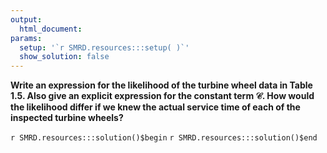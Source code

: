```yaml
---
output:
  html_document:
params:
  setup: '`r SMRD.resources:::setup( )`'
  show_solution: false
---
```


__Write an expression for the likelihood of the turbine wheel data in Table 1.5.  Also give an explicit expression for the constant term $\mathcal{C}$.  How would the likelihood differ if we knew the actual service time of each of the inspected turbine wheels?__

`r SMRD.resources:::solution()$begin`
`r SMRD.resources:::solution()$end`
